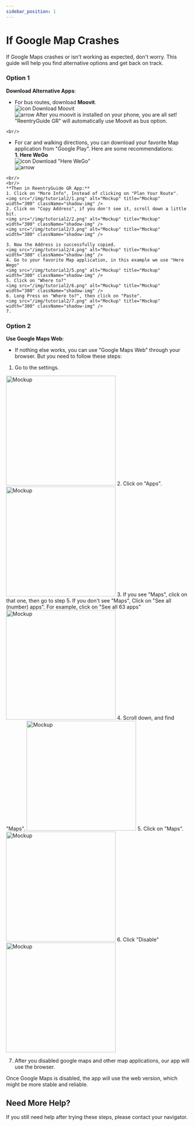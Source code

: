 ```yaml
---
sidebar_position: 1
---
```



# If Google Map Crashes

If Google Maps crashes or isn't working as expected, don't worry. This guide will help you find alternative options and get back on track.

### Option 1
**Download Alternative Apps**:
   - For bus routes, download **Moovit**.
     <Link className={styles.iconButton} to="https://play.google.com/store/apps/details?id=com.tranzmate&hl=en_US&gl=US" style={{ backgroundColor: '#EAE0D4' }}>
       <div className={styles.buttonRow}>
         <img src="/img/download.png" className={styles.icon} alt="icon" />
         <span className={styles.iconButtonText}>Download Moovit</span>
       </div>
       <img src="/img/arrow_forward.png" className={styles.arrow} alt="arrow" />
     </Link>
     After you moovit is installed on your phone, you are all set! "ReentryGuide GR" will automatically use Moovit as bus option.
    <br/>
   - For car and walking directions, you can download your favorite Map application from "Google Play". Here are some recommendations: 
      <br/>
      **1. Here WeGo**
      <Link className={styles.iconButton} to="https://play.google.com/store/apps/details?id=com.here.app.maps&hl=en_US&gl=US" style={{ backgroundColor: '#EAE0D4' }}>
        <div className={styles.buttonRow}>
          <img src="/img/download.png" className={styles.icon} alt="icon" />
          <span className={styles.iconButtonText}>Download "Here WeGo"</span>
        </div>
        <img src="/img/arrow_forward.png" className={styles.arrow} alt="arrow" />
      </Link>
    
    <br/>
    <br/>
    **Then in ReentryGuide GR App:**
    1. Click on "More Info", Instead of clicking on "Plan Your Route". 
    <img src="/img/tutorial2/1.png" alt="Mockup" title="Mockup" width="300" className="shadow-img" />
    2. Click on "Copy Address", if you don't see it, scroll down a little bit.
    <img src="/img/tutorial2/2.png" alt="Mockup" title="Mockup" width="300" className="shadow-img" />
    <img src="/img/tutorial2/3.png" alt="Mockup" title="Mockup" width="300" className="shadow-img" />

    3. Now the Address is successfully copied. 
    <img src="/img/tutorial2/4.png" alt="Mockup" title="Mockup" width="300" className="shadow-img" />
    4. Go to your favorite Map application, in this example we use "Here Wego"
    <img src="/img/tutorial2/5.png" alt="Mockup" title="Mockup" width="300" className="shadow-img" />
    5. Click on "Where to?"
    <img src="/img/tutorial2/6.png" alt="Mockup" title="Mockup" width="300" className="shadow-img" />
    6. Long Press on "Where to?", then click on "Paste".
    <img src="/img/tutorial2/7.png" alt="Mockup" title="Mockup" width="300" className="shadow-img" />
    7. 




### Option 2
**Use Google Maps Web**:
   - If nothing else works, you can use "Google Maps Web" through your browser. But you need to follow these steps: 
   1. Go to the settings.
   <img src="/img/tutorial/1.png" alt="Mockup" title="Mockup" width="300" className="shadow-img" />
   2. Click on "Apps".
   <img src="/img/tutorial/2.png" alt="Mockup" title="Mockup" width="300" className="shadow-img" />
   3. If you see "Maps", click on that one, then go to step 5.  If you don't see "Maps", Click on "See all (number) apps". For example, click on "See all 63 apps"
   <img src="/img/tutorial/3.png" alt="Mockup" title="Mockup" width="300" className="shadow-img" />
   4. Scroll down, and find "Maps".
   <img src="/img/tutorial/5.png" alt="Mockup" title="Mockup" width="300" className="shadow-img" />
   5. Click on "Maps".
   <img src="/img/tutorial/6.png" alt="Mockup" title="Mockup" width="300" className="shadow-img" />
   6. Click "Disable"
   <img src="/img/tutorial/4.png" alt="Mockup" title="Mockup" width="300" className="shadow-img" />

   7. After you disabled google maps and other map applications, our app will use the browser.

Once Google Maps is disabled, the app will use the web version, which might be more stable and reliable.

## Need More Help?

If you still need help after trying these steps, please contact your navigator. 
